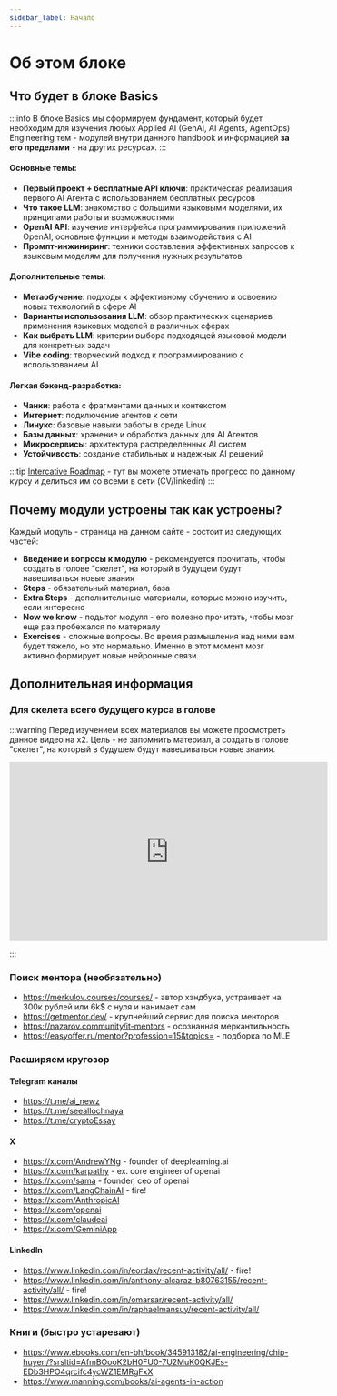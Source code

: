 ```yaml
---
sidebar_label: Начало
---
```


# Об этом блоке

## Что будет в блоке Basics

:::info
В блоке Basics мы сформируем фундамент, который будет необходим для изучения любых Applied AI  (GenAI, AI Agents, AgentOps) Engineering тем - модулей внутри данного handbook и информацией **за его пределами** - на других ресурсах.
:::

#### Основные темы:

- **Первый проект + бесплатные API ключи**: практическая реализация первого AI Агента с использованием бесплатных ресурсов
- **Что такое LLM**: знакомство с большими языковыми моделями, их принципами работы и возможностями
- **OpenAI API**: изучение интерфейса программирования приложений OpenAI, основные функции и методы взаимодействия с AI
- **Промпт-инжиниринг**: техники составления эффективных запросов к языковым моделям для получения нужных результатов

#### Дополнительные темы:
- **Метаобучение**: подходы к эффективному обучению и освоению новых технологий в сфере AI
- **Варианты использования LLM**: обзор практических сценариев применения языковых моделей в различных сферах
- **Как выбрать LLM**: критерии выбора подходящей языковой модели для конкретных задач
- **Vibe coding**: творческий подход к программированию с использованием AI

#### Легкая бэкенд-разработка:
- **Чанки**: работа с фрагментами данных и контекстом
- **Интернет**: подключение агентов к сети
- **Линукс**: базовые навыки работы в среде Linux
- **Базы данных**: хранение и обработка данных для AI Агентов
- **Микросервисы**: архитектура распределенных AI систем
- **Устойчивость**: создание стабильных и надежных AI решений

:::tip
[Intercative Roadmap](https://roadmap.sh/r/ai-agents-2025-roadmap) - тут вы можете отмечать прогресс по данному курсу и делиться им со всеми в сети (CV/linkedin)
:::

## Почему модули устроены так как устроены?

Каждый модуль - страница на данном сайте - состоит из следующих частей:

- **Введение и вопросы к модулю** - рекомендуется прочитать, чтобы создать в голове "скелет", на который в будущем будут навешиваться новые знания
- **Steps** - обязательный материал, база
- **Extra Steps** - дополнительные материалы, которые можно изучить, если интересно
- **Now we know** - подытог модуля - его полезно прочитать, чтобы мозг еще раз пробежался по материалу
- **Exercises** - сложные вопросы. Во время размышления над ними вам будет тяжело, но это нормально. Именно в этот момент мозг активно формирует новые нейронные связи.

## Дополнительная информация

### Для скелета всего будущего курса в голове

:::warning
Перед изучением всех материалов вы можете просмотреть данное видео на х2. Цель - не запомнить материал, а создать в голове "скелет", на который в будущем будут навешиваться новые знания.

<iframe width="560" height="315" src="https://www.youtube.com/embed/qU3fmidNbJE?si=voyQvRGkOguGsvnJ" title="YouTube video player" frameborder="0" allow="accelerometer; autoplay; clipboard-write; encrypted-media; gyroscope; picture-in-picture; web-share" referrerpolicy="strict-origin-when-cross-origin" allowfullscreen></iframe>

:::

### Поиск ментора (необязательно)

- https://merkulov.courses/courses/ - автор хэндбука, устраивает на 300к рублей или 6k$ с нуля и нанимает сам
- https://getmentor.dev/ - крупнейший сервис для поиска менторов
- https://nazarov.community/it-mentors - осознанная меркантильность
- https://easyoffer.ru/mentor?profession=15&topics= - подборка по MLE

### Расширяем кругозор

#### Telegram каналы

- https://t.me/ai_newz
- https://t.me/seeallochnaya
- https://t.me/cryptoEssay

#### X

- https://x.com/AndrewYNg - founder of deeplearning.ai
- https://x.com/karpathy - ex. core engineer of openai
- https://x.com/sama - founder, ceo of openai
- https://x.com/LangChainAI - fire!
- https://x.com/AnthropicAI
- https://x.com/openai
- https://x.com/claudeai
- https://x.com/GeminiApp

#### LinkedIn

- https://www.linkedin.com/in/eordax/recent-activity/all/ - fire!
- https://www.linkedin.com/in/anthony-alcaraz-b80763155/recent-activity/all/ - fire!
- https://www.linkedin.com/in/omarsar/recent-activity/all/
- https://www.linkedin.com/in/raphaelmansuy/recent-activity/all/

### Книги (быстро устаревают)

- https://www.ebooks.com/en-bh/book/345913182/ai-engineering/chip-huyen/?srsltid=AfmBOooK2bH0FU0-7U2MuK0QKJEs-EDb3HPO4qrcifc4ycWZ1EMRgFxX
- https://www.manning.com/books/ai-agents-in-action




